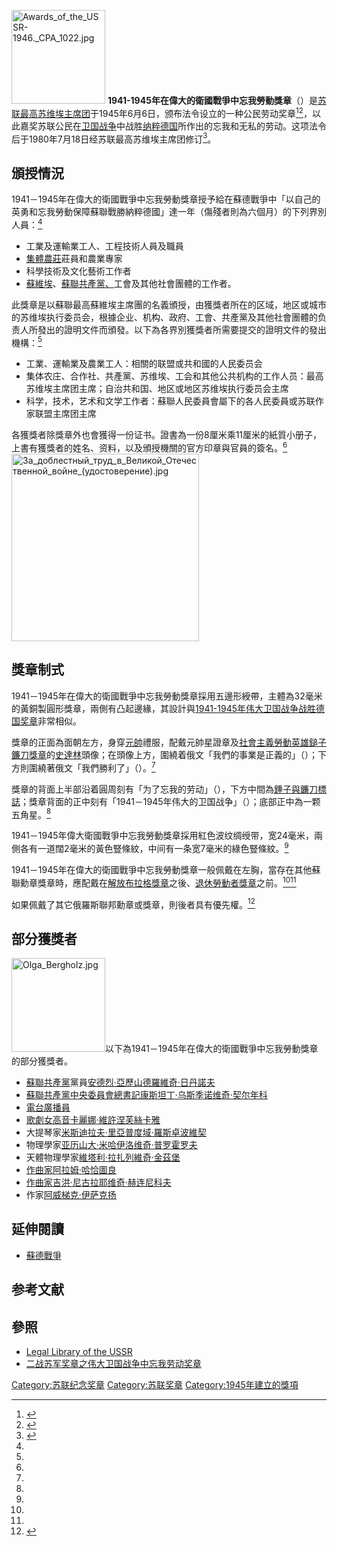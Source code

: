 {{Infobox military award
|name= 1941－1945年在偉大的衛國戰爭中忘我勞動獎章
|image={{Photomontage
| photo1a = Medal For Valiant Labour during the Great Patriotic War 1941-1945 OBVERSE.jpg
| photo1b = Medal For Valiant Labour during the Great Patriotic War 1941-1945 REVERSE.jpg
| spacing = 2
| size = 300
| color_border = white
| color = white
| foot_montage = 
}}
|caption=1941－1945年在偉大的衛國戰爭中忘我勞動獎章（左正面，右背面）
|awarded_by={{flag|USSR}} 
|type= 民事獎章
|eligibility=蘇聯公民
|for=在卫国战争期间劳动一年及以上的所有苏联劳工（残疾退伍军人/专业院校毕业生/退休人员返聘则为6个月）
|campaign=
|status=不再授予
|description=
|clasps=
|established=1945年6月6日
|first_award=
|last_award=
|total=16,096,750
|posthumous=
|recipients=
|individual=
|higher=[[解放布拉格獎章|解放布拉格獎章]]
|same=
|lower=[[退休勞動者獎章|退休勞動者獎章]]
|related=
|image2=[[File:RibbonLabourDuringWar.png|80px]]
|caption2=1941－1945年在偉大的衛國戰爭中忘我勞動獎章章略 
}}
[[File:Awards_of_the_USSR-1946._CPA_1022.jpg|150px]]
'''1941-1945年在偉大的衛國戰爭中忘我勞動獎章'''（{{lang-ru|медаль «За доблестный труд в Великой Отечественной войне 1941–1945 гг.»»}}）是[[苏联最高苏维埃主席团|苏联最高苏维埃主席团]]于1945年6月6日，颁布法令设立的一种公民劳动奖章<ref name="ww2labour">{{cite web | authorlink = Russian Government | title = Decree of the Presidium of the Supreme Soviet of the USSR of June 6, 1945 | publisher = Legal Library of the USSR | date = 1945-06-06 | url = http://www.libussr.ru/doc_ussr/ussr_4540.htm | language = ru | accessdate = 2012-04-02 | archive-date = 2014-07-14 | archive-url = https://web.archive.org/web/20140714133514/http://www.libussr.ru/doc_ussr/ussr_4540.htm | dead-url = yes }}</ref><ref name="rj">{{cite book|author = 唐思、謝亮|title = 《號角：世界經典制服勳章藝術》|location = 北京|publisher = 中國長安出版社|year = 2013|pages = 第190-192頁|isbn = 978-7-5107-0679-0}}</ref>，以此嘉奖苏联公民在[[蘇德戰爭|卫国战争]]中战胜[[纳粹德国|纳粹德国]]所作出的忘我和无私的劳动。这项法令后于1980年7月18日经苏联最高苏维埃主席团修订<ref name="Multi amendments">{{cite web | authorlink = Russian Government | title = Decree of the Presidium of the Supreme Soviet of the USSR of  July 18, 1980 № 2523-X   | publisher = Legal Library of the USSR | date = 1980-07-18 | url = http://www.libussr.ru/doc_ussr/usr_10402.htm | language = ru | accessdate = 2012-04-02 | archive-date = 2014-01-01 | archive-url = https://web.archive.org/web/20140101064105/http://www.libussr.ru/doc_ussr/usr_10402.htm | dead-url = no }}</ref>。

== 頒授情況 ==
1941－1945年在偉大的衛國戰爭中忘我勞動獎章授予給在蘇德戰爭中「以自己的英勇和忘我勞動保障蘇聯戰勝納粹德國」達一年（傷殘者則為六個月）的下列界別人員：<ref name="ww2labour" />
* 工業及運輸業工人、工程技術人員及職員
* [[苏联农业集体化|集體農莊]]莊員和農業專家
* 科學技術及文化藝術工作者
* [[苏维埃|蘇維埃]]、[[蘇聯共產黨|蘇聯共產黨、]]工會及其他社會團體的工作者。
此獎章是以蘇聯最高蘇維埃主席團的名義頒授，由獲獎者所在的区域，地区或城市的苏维埃执行委员会，根據企业、机构、政府、工會、共產黨及其他社會團體的负责人所發出的證明文件而頒發。以下為各界別獲獎者所需要提交的證明文件的發出機構：<ref name="Multi amendments" />
* 工業、運輸業及農業工人：相關的联盟或共和國的人民委员会
* 集体农庄、合作社、共產黨、苏维埃、工会和其他公共机构的工作人员：最高苏维埃主席团主席；自治共和国、地区或地区苏维埃执行委员会主席
* 科学，技术，艺术和文学工作者：蘇聯人民委員會屬下的各人民委員或苏联作家联盟主席团主席

各獲獎者除獎章外也會獲得一份证书。證書為一份8厘米乘11厘米的紙質小册子，上書有獲獎者的姓名、资料，以及頒授機關的官方印章與官員的簽名。<ref name="ww2labour" />
[[File:За_доблестный_труд_в_Великой_Отечественной_войне_(удостоверение).jpg|300px]]

== 獎章制式 ==
1941－1945年在偉大的衛國戰爭中忘我勞動獎章採用五邊形綬帶，主體為32毫米的黃銅製圓形獎章，兩側有凸起邊緣，其設計與[[1941-1945年伟大卫国战争战胜德国奖章|1941-1945年伟大卫国战争战胜德国奖章]]非常相似。

獎章的正面為面朝左方，身穿[[苏联元帅列表|元帥]]禮服，配戴元帥星證章及[[社会主义劳动英雄|社會主義勞動英雄鎚子鐮刀獎章]]的[[史達林|史達林]]頭像；在頭像上方，圍繞着俄文「我們的事業是正義的」（{{lang-ru|НАШЕ ДЕЛО ПРАВОЕ}}）；下方則圍繞著俄文「我們勝利了」（{{lang-ru|МЫ ПОБЕДИЛИ}}）。<ref name="ww2labour" />

獎章的背面上半部沿着圓周刻有「为了忘我的劳动」（{{lang-ru|«ЗА ДОБЛЕСТНЫЙ ТРУД»}}），下方中間為[[锤子与镰刀|錘子與鐮刀標誌]]；獎章背面的正中刻有「1941－1945年伟大的卫国战争」（{{lang-ru|«В ВЕЛИКОЙ ОТЕЧЕСТВЕННОЙ ВОЙНЕ 1941–1945 ГГ.»}}）；底部正中為一颗五角星。<ref name="ww2labour" />

1941－1945年偉大衛國戰爭中忘我勞動獎章採用紅色波纹绸绶带，宽24毫米，兩側各有一道闊2毫米的黃色豎條紋，中间有一条宽7毫米的綠色豎條紋。<ref name="ww2labour" />

1941－1945年在偉大的衛國戰爭中忘我勞動獎章一般佩戴在左胸，當存在其他蘇聯勳章獎章時，應配戴在[[解放布拉格獎章|解放布拉格獎章]]之後、[[退休勞動者獎章|退休勞動者獎章]]之前。<ref name="rj" /><ref name="Multi amendments" />

如果佩戴了其它俄羅斯聯邦勳章或獎章，則後者具有優先權。<ref name="decree1099">{{cite web|authorlink = Russian Government|title = Decree of the President of the Russian Federation of September 7, 2010 No 1099|publisher = Russian Gazette|date = 2010-09-07|url = http://www.rg.ru/2010/09/15/nagrady-dok.html|language = ru|accessdate = 2012-04-02|archive-date = 2016-03-10|archive-url = https://web.archive.org/web/20160310205827/http://rg.ru/2010/09/15/nagrady-dok.html|dead-url = no}}</ref>

== 部分獲獎者 ==

[[Image:Olga_Bergholz.jpg|150px]]以下為1941－1945年在偉大的衛國戰爭中忘我勞動獎章的部分獲獎者。
* [[蘇聯共產黨|蘇聯共產黨]]黨員[[安德烈·亞歷山德羅維奇·日丹諾夫|安德烈·亞歷山德羅維奇·日丹諾夫]]
* [[蘇聯共產黨中央委員會總書記|蘇聯共產黨中央委員會總書記]][[康斯坦丁·乌斯季诺维奇·契尔年科|康斯坦丁·乌斯季诺维奇·契尔年科]]
* [[電台|電台廣播員]]{{Link-en|奧莉加·伯格霍爾茲|Olga_Bergholz}}
* [[歌劇|歌劇]][[女高音|女高音]][[卡麗娜·維許涅芙絲卡雅|卡麗娜·維許涅芙絲卡雅]]
* 大提琴家[[姆斯蒂斯拉夫·列奥波尔多维奇·罗斯特罗波维奇|米斯迪拉夫·里亞普度域·羅斯卓波維契]]
* 物理學家[[亚历山大·米哈伊洛维奇·普罗霍罗夫|亚历山大·米哈伊洛维奇·普罗霍罗夫]]
* 天體物理學家[[维塔利·拉扎列维奇·金兹堡|維塔利·拉扎列維奇·金茲堡]]
* [[作曲家|作曲家]][[阿拉姆·哈恰圖良|阿拉姆·哈恰圖良]]
* [[作曲家|作曲家]][[吉洪·尼古拉耶维奇·赫连尼科夫|吉洪·尼古拉耶维奇·赫连尼科夫]]
* 作家[[阿威梯克·伊萨克扬|阿威梯克·伊萨克扬]]

==延伸閱讀==
*[[蘇德戰爭|蘇德戰爭]]

==参考文献==
{{reflist|2}}

==參照==
*[http://www.libussr.ru  Legal Library of the USSR]{{Wayback|url=http://www.libussr.ru/ |date=20110930131124 }}
*[http://mil.sohu.com/20150505/n412440303.shtml 二战苏军奖章之伟大卫国战争中忘我劳动奖章]{{Wayback|url=http://mil.sohu.com/20150505/n412440303.shtml |date=20191128060555 }}
{{蘇聯勳獎與榮譽稱號}}
[[Category:苏联纪念奖章|Category:苏联纪念奖章]]
[[Category:苏联奖章|Category:苏联奖章]]
[[Category:1945年建立的獎項|Category:1945年建立的獎項]]